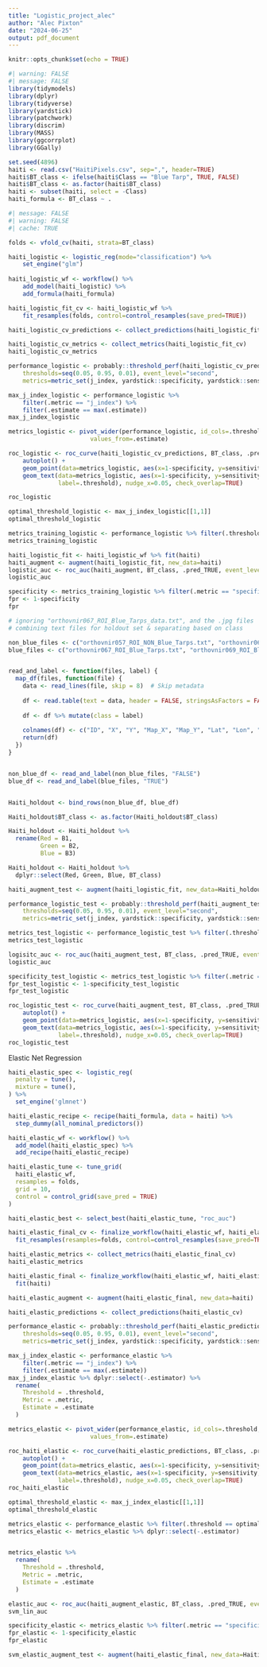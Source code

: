 ```yaml
---
title: "Logistic_project_alec"
author: "Alec Pixton"
date: "2024-06-25"
output: pdf_document
---
```


```r
knitr::opts_chunk$set(echo = TRUE)
```

```r
#| warning: FALSE
#| message: FALSE
library(tidymodels)
library(dplyr)
library(tidyverse)
library(yardstick)
library(patchwork)
library(discrim)
library(MASS)
library(ggcorrplot)
library(GGally)
```

```r
set.seed(4896)
haiti <- read.csv("HaitiPixels.csv", sep=",", header=TRUE)
haiti$BT_class <- ifelse(haiti$Class == "Blue Tarp", TRUE, FALSE)
haiti$BT_class <- as.factor(haiti$BT_class)
haiti <- subset(haiti, select = -Class)
haiti_formula <- BT_class ~ .
```

```r

#| message: FALSE
#| warning: FALSE
#| cache: TRUE

folds <- vfold_cv(haiti, strata=BT_class)

haiti_logistic <- logistic_reg(mode="classification") %>% 
    set_engine("glm")
  
haiti_logistic_wf <- workflow() %>%
    add_model(haiti_logistic) %>%
    add_formula(haiti_formula)

haiti_logistic_fit_cv <- haiti_logistic_wf %>% 
    fit_resamples(folds, control=control_resamples(save_pred=TRUE))

haiti_logistic_cv_predictions <- collect_predictions(haiti_logistic_fit_cv)

haiti_logistic_cv_metrics <- collect_metrics(haiti_logistic_fit_cv)
haiti_logistic_cv_metrics
```



```r
performance_logistic <- probably::threshold_perf(haiti_logistic_cv_predictions, BT_class, .pred_TRUE, 
    thresholds=seq(0.05, 0.95, 0.01), event_level="second",
    metrics=metric_set(j_index, yardstick::specificity, yardstick::sensitivity, accuracy, precision))

max_j_index_logistic <- performance_logistic %>% 
    filter(.metric == "j_index") %>% 
    filter(.estimate == max(.estimate))
max_j_index_logistic
```


```r
metrics_logistic <- pivot_wider(performance_logistic, id_cols=.threshold, names_from=.metric,
                       values_from=.estimate)
```
```r
roc_logistic <- roc_curve(haiti_logistic_cv_predictions, BT_class, .pred_TRUE, event_level = "second") %>% 
    autoplot() +
    geom_point(data=metrics_logistic, aes(x=1-specificity, y=sensitivity), color='red') +
    geom_text(data=metrics_logistic, aes(x=1-specificity, y=sensitivity, 
              label=.threshold), nudge_x=0.05, check_overlap=TRUE)
```

```r
roc_logistic
```

```r
optimal_threshold_logistic <- max_j_index_logistic[[1,1]]
optimal_threshold_logistic
```
```r
metrics_training_logistic <- performance_logistic %>% filter(.threshold == optimal_threshold_logistic)
metrics_training_logistic
```
```r
haiti_logistic_fit <- haiti_logistic_wf %>% fit(haiti)
haiti_augment <- augment(haiti_logistic_fit, new_data=haiti)
logistic_auc <- roc_auc(haiti_augment, BT_class, .pred_TRUE, event_level="second")
logistic_auc
```

```r
specificity <- metrics_training_logistic %>% filter(.metric == "specificity") %>% pull(.estimate)
fpr <- 1-specificity
fpr
```

```r
# ignoring "orthovnir067_ROI_Blue_Tarps_data.txt", and the .jpg files
# combining text files for holdout set & separating based on class

non_blue_files <- c("orthovnir057_ROI_NON_Blue_Tarps.txt", "orthovnir067_ROI_NOT_Blue_Tarps.txt", "orthovnir069_ROI_NOT_Blue_Tarps.txt", "orthovnir078_ROI_NON_Blue_Tarps.txt")
blue_files <- c("orthovnir067_ROI_Blue_Tarps.txt", "orthovnir069_ROI_Blue_Tarps.txt", "orthovnir078_ROI_Blue_Tarps.txt")


read_and_label <- function(files, label) {
  map_df(files, function(file) {
    data <- read_lines(file, skip = 8)  # Skip metadata
    
    df <- read.table(text = data, header = FALSE, stringsAsFactors = FALSE, fill = TRUE)
   
    df <- df %>% mutate(class = label)
  
    colnames(df) <- c("ID", "X", "Y", "Map_X", "Map_Y", "Lat", "Lon", "B1", "B2", "B3", "BT_class")
    return(df)
  })
}


non_blue_df <- read_and_label(non_blue_files, "FALSE")
blue_df <- read_and_label(blue_files, "TRUE")


Haiti_holdout <- bind_rows(non_blue_df, blue_df)

Haiti_holdout$BT_class <- as.factor(Haiti_holdout$BT_class)

```

```r
Haiti_holdout <- Haiti_holdout %>%
  rename(Red = B1,
         Green = B2,
         Blue = B3)

Haiti_holdout <- Haiti_holdout %>%
  dplyr::select(Red, Green, Blue, BT_class)
```

```r
haiti_augment_test <- augment(haiti_logistic_fit, new_data=Haiti_holdout)

performance_logistic_test <- probably::threshold_perf(haiti_augment_test, BT_class, .pred_TRUE, 
    thresholds=seq(0.05, 0.95, 0.01), event_level="second",
    metrics=metric_set(j_index, yardstick::specificity, yardstick::sensitivity, accuracy, precision))

metrics_test_logistic <- performance_logistic_test %>% filter(.threshold == optimal_threshold_logistic)
metrics_test_logistic

logisitc_auc <- roc_auc(haiti_augment_test, BT_class, .pred_TRUE, event_level="second")
logistic_auc

specificity_test_logistic <- metrics_test_logistic %>% filter(.metric == "specificity") %>% pull(.estimate)
fpr_test_logistic <- 1-specificity_test_logistic
fpr_test_logistic
```
```r
roc_logistic_test <- roc_curve(haiti_augment_test, BT_class, .pred_TRUE, event_level = "second") %>% 
    autoplot() +
    geom_point(data=metrics_logistic, aes(x=1-specificity, y=sensitivity), color='red') +
    geom_text(data=metrics_logistic, aes(x=1-specificity, y=sensitivity, 
              label=.threshold), nudge_x=0.05, check_overlap=TRUE)
roc_logistic_test
```


Elastic Net Regression

```r
haiti_elastic_spec <- logistic_reg(
  penalty = tune(),
  mixture = tune(),
) %>%
  set_engine('glmnet') 
```
```r
haiti_elastic_recipe <- recipe(haiti_formula, data = haiti) %>%
  step_dummy(all_nominal_predictors())
```
```r
haiti_elastic_wf <- workflow() %>%
  add_model(haiti_elastic_spec) %>%
  add_recipe(haiti_elastic_recipe)
```
```r
haiti_elastic_tune <- tune_grid(
  haiti_elastic_wf,
  resamples = folds,
  grid = 10,
  control = control_grid(save_pred = TRUE)
)
```
```r
haiti_elastic_best <- select_best(haiti_elastic_tune, "roc_auc")
```
```r
haiti_elastic_final_cv <- finalize_workflow(haiti_elastic_wf, haiti_elastic_best) %>%
  fit_resamples(resamples=folds, control=control_resamples(save_pred=TRUE))
```
```r
haiti_elastic_metrics <- collect_metrics(haiti_elastic_final_cv)
haiti_elastic_metrics
```
```r
haiti_elastic_final <- finalize_workflow(haiti_elastic_wf, haiti_elastic_best) %>%
  fit(haiti)
```
```r
haiti_elastic_augment <- augment(haiti_elastic_final, new_data=haiti)

haiti_elastic_predictions <- collect_predictions(haiti_elastic_cv)
```
```r
performance_elastic <- probably::threshold_perf(haiti_elastic_predictions, BT_class, .pred_TRUE, 
    thresholds=seq(0.05, 0.95, 0.01), event_level="second",
    metrics=metric_set(j_index, yardstick::specificity, yardstick::sensitivity, accuracy, precision))
```
```r
max_j_index_elastic <- performance_elastic %>% 
    filter(.metric == "j_index") %>% 
    filter(.estimate == max(.estimate))
max_j_index_elastic %>% dplyr::select(-.estimator) %>%
  rename(
    Threshold = .threshold,
    Metric = .metric,
    Estimate = .estimate
  )
```
```r
metrics_elastic <- pivot_wider(performance_elastic, id_cols=.threshold, names_from=.metric,
                       values_from=.estimate)
```
```r
roc_haiti_elastic <- roc_curve(haiti_elastic_predictions, BT_class, .pred_TRUE, event_level="second") %>% 
    autoplot() +
    geom_point(data=metrics_elastic, aes(x=1-specificity, y=sensitivity), color='red') +
    geom_text(data=metrics_elastic, aes(x=1-specificity, y=sensitivity, 
              label=.threshold), nudge_x=0.05, check_overlap=TRUE)
roc_haiti_elastic
```
```r
optimal_threshold_elastic <- max_j_index_elastic[[1,1]]
optimal_threshold_elastic

metrics_elastic <- performance_elastic %>% filter(.threshold == optimal_threshold_elastic)
metrics_elastic <- metrics_elastic %>% dplyr::select(-.estimator)


metrics_elastic %>%
  rename(
    Threshold = .threshold,
    Metric = .metric,
    Estimate = .estimate
  )

elastic_auc <- roc_auc(haiti_augment_elastic, BT_class, .pred_TRUE, event_level="second")
svm_lin_auc

specificity_elastic <- metrics_elastic %>% filter(.metric == "specificity") %>% pull(.estimate)
fpr_elastic <- 1-specificity_elastic
fpr_elastic
```
```r
svm_elastic_augment_test <- augment(haiti_elastic_final, new_data=Haiti_holdout)
```





